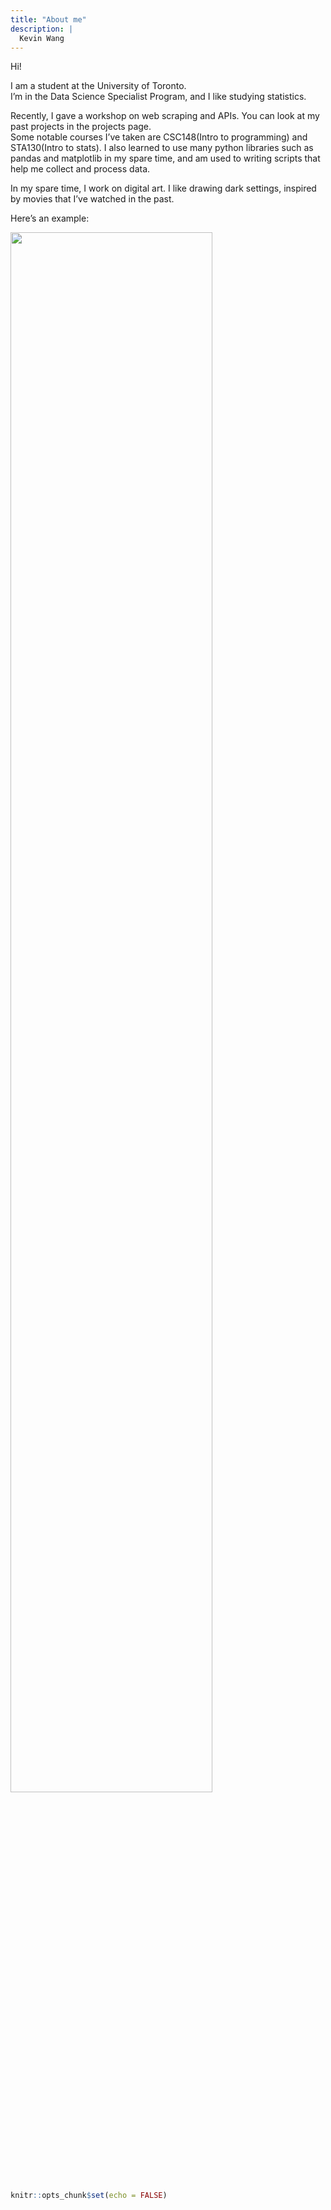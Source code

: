 ```yaml
---
title: "About me"
description: |
  Kevin Wang
---
```


Hi!

I am a student at the University of Toronto.<br>
I'm in the Data Science Specialist Program, and I like studying statistics.

Recently, I gave a workshop on web scraping and APIs.
You can look at my past projects in the projects page.<br>
Some notable courses I've taken are CSC148(Intro to programming) and STA130(Intro to stats). 
I also learned to use many python libraries such as pandas and matplotlib in my spare time, and am used to writing scripts that help me collect and process data.

In my spare time, I work on digital art. I like drawing dark settings, inspired
by movies that I've watched in the past.

Here's an example:

![](img/gfg.JPG){width=80%}

```r
knitr::opts_chunk$set(echo = FALSE)
```

